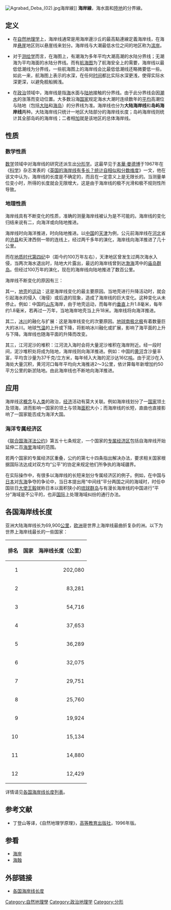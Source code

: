 {{About|自然地理學上的海岸線|海岸線的其它含義|海岸線 (消歧義)}}
[[File:Agrabad_Deba_(02).jpg|thumb]]海岸線]]
'''海岸線'''，海水面和[[陸地|陸地]]的分界線。

== 定义 ==

* 在[[自然地理学|自然地理学]]上，海岸线通常是用海岸邊沙丘的最高點連線定義海岸线，在海岸[[悬崖|悬崖]]地区则以悬崖线来划分。海岸线与大潮最低水位之间的地区称为[[滨岸|滨岸]]。

* 对于[[测绘学|测绘学]]而言，在海图上，有潮海为多年平均大潮高潮的水陆分界线；无潮海为平均海面的水陆分界线。而有[[航海图|航海图]]为了航海安全上的需要，海岸线以最低低潮线为分界线，一些航海图上的海岸线会比最低低潮线还略微要低一些。如此一来，航海图上表示的水深，在任何[[时间|时间]]都比实际水深更浅，使得实际水深更深，以避免舰船搁浅。

* 在[[政治|政治]]领域中，海岸线是指[[海|海]]水面与[[陆地|陆地]]接触的分界线。由于此分界线会因[[潮汐|潮水]]的涨落而变动位置。大多数沿海[[国家|国家]]规定海水大潮时连续数年的[[算術平均數|平均]]高潮位与陆地（包括[[大陆|大陆]]和[[岛屿|海岛]]）的分界线为准。海岸线也分为'''大陆海岸线'''和'''岛屿海岸线'''两种。大陆海岸线只统计一地区大陆部分的海岸线长度；岛屿海岸线则统计其全部岛屿的海岸线；二者相[[加|加]]就是该地区的总体海岸线。

== 性质 ==
===数学性质===
[[数学|数学]]领域中对海岸线的研究还派生出[[分形学|分形学]]。这最早见于[[本華·曼德博|本華·曼德博]]于1967年在《[[科学_(期刊)|科学]]》杂志发表的《[[英国的海岸线有多长？统计自相似和分数维度|英国的海岸线有多长？统计自相似和分数维度]]》一文，他在该文中认为，海岸线的长度是不确定的，而且在一定意义上是无限长的。当测量单位变小时，所得的长度就会无限增大，这是由于海岸线的极不光滑和极不规则性所导致。

===地理性质===
海岸线具有不断变化的性质，准确的测量海岸线被认为是不可能的。海岸线的变化归结来说有二，向海洋或向陆地推进。

海岸线时向海洋推进，时向陆地推进。以[[中国|中国]]的[[天津|天津]]为例，公元前海岸线在[[河北|河北]]省的[[沧县|沧县]]和天津西侧一带的连线上，经过两千多年的演化，海岸线向海洋推进了几十公里。

而在[[地质时代|地质时代]][[第四纪|第四纪]]中（距今约100万年左右），天津地区曾发生过两次海水入侵，当两次海水退出时，陆地大片露出，最远的海岸线曾到达[[渤海|渤海]]湾中的[[庙岛群岛|庙岛群岛]]。但经过100万年的演化，现在的海岸线向陆地推进了数百公里。

海岸线不断变化的原因有三：

其一，[[地壳|地壳]]的[[运动|运动]]：这是海岸线变化的最主要原因。当地壳进行升降活动时，就会引起海水的侵入（海侵）或后退的现象，造成了海岸线的巨大变化。这种变化从未停止。例如：中国的[[山东|山东]]海岸，由于地壳运动，而每年约[[垂直|垂直]]上升1.8毫米，每年约1.8毫米，若再过一万年，当地海岸地壳当上升18米。海岸线将向海洋推进。

其二，[[冰川|冰川]]的融化与扩展：这是海岸线变化的次要原因。[[地球|地球]][[南|南极]][[北|北极]]有着数量巨大的冰川。地球[[气温|气温]]的上升或下降，将影响冰川融化或扩展，影响了海平面的上升与下降。海岸线也随海平面的升降而改变。

其三，江河泥沙的堆积：江河流入海时会将大量泥沙堆积在海岸附近。经一段时间，泥沙堆积处将成为陆地，海岸线则向海洋推进。例如：中国的[[黄河|黄河]]含沙量丰富，平均含沙量为37千克/立方米，每年倾入大海的泥沙达16亿[[吨|吨]]。由于泥沙在入海处大量沉积，黄河河口每年平均向大海推进2～3公里，依计算每年新增加约50平方公里的新淤陆地。由此海岸线也不断地向海洋推进。

==应用==
海岸线这[[概念|概念]]与[[人类|人类]]的政治，[[经济|经济]]活动有莫大关联。例如海岸线划分了一[[国家|国家]]领土及领海，进而影响一国家的领土与领海[[面积|面积]]大小；而海岸线的长短，直曲也直接影响了一国家能否成为海洋大国。

===海洋专属经济区===
《[[联合国海洋法公约|联合国海洋法公约]]》第五十七条规定，一个国家的[[专属经济区|专属经济区]]包括自海岸线开始延伸二百[[海里|海里]]海域的范围。

若两个国家的专属经济区重叠，公约的第七十四条指出解决办法，要求相关国家根据国际法达成对双方均“公平”的协定来规定他们所争执的海域疆界。

在实际操作中，有很多以海岸线的长短来划分专属经济区的例子。例如，在中国与[[日本|日本]]对[[东海|东海]]争夺的争论中，当日本提出用“中间线”平分两国之间的海域时，时任中国驻日[[大使|大使]][[王毅|王毅]]就称日本以面积狭小的[[琉球群岛|琉球群岛]]与有漫长海岸线的中国进行“平分”海域是不公平的，也非[[国际|国际]]上处理海域纠纷的通行办法。

== 各国海岸线长度 ==
亚洲大陆海岸线长为69,900[[公里|公里]]，[[欧洲|欧洲]]是世界上海岸线最曲折复杂的洲。以下为世界上海岸线最长的一些国家：
{| class="wikitable" 
!排名!!国家!!海岸线长度（公里）
|-
|align=right|1||{{CAN}}||align=right|202,080
|-
|align=right|2||{{NOR}}||align=right|83,281
|-
|align=right|3||{{IDN}}||align=right|54,716
|-
|align=right|4||{{RUS}}||align=right|37,653
|-
|align=right|5||{{PHI}}||align=right|36,289
|-
|align=right|6||{{CHN}}||align=right|32,075
|-
|align=right|7||{{JPN}}||align=right|29,751
|-
|align=right|8||{{AUS}}||align=right|25,760
|-
|align=right|9||{{USA}}||align=right|19,924
|-
|align=right|10||{{NZL}}||align=right|15,134
|-
|align=right|11||{{GRC}}||align=right|14,880
|-
|align=right|12||{{UK}}||align=right|12,429
|}

详情请见[[各国海岸线长度列表|各国海岸线长度列表]]。

==参考文献==
*丁登山等译，《自然地理学原理》，[[高等教育出版社|高等教育出版社]]，1996年版。

==参看==
*[[海岸|海岸]]
*[[海蝕|海蝕]]

==外部链接==
*[http://www.cia.gov/cia/publications/factbook/fields/2060.html 各国海岸线长度] {{Wayback|url=http://www.cia.gov/cia/publications/factbook/fields/2060.html |date=20060426085130 }}

[[Category:自然地理學|Category:自然地理學]]
[[Category:政治地理学|Category:政治地理学]]
[[Category:分形|Category:分形]]